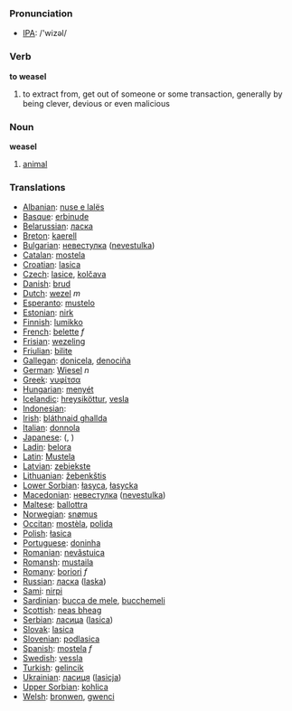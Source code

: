 === Pronunciation ===
*[[w:IPA|IPA]]: /'wizəl/

=== Verb ===

'''to weasel'''

# to extract from, get out of someone or some transaction, generally by being clever, devious or even malicious

=== Noun ===

'''weasel'''

# [[animal]]

=== Translations ===

*[[Albanian]]: [[nuse e lalës]]
*[[Basque]]: [[erbinude]]
*[[Belarussian]]: [[ласка]]
*[[Breton]]: [[kaerell]]
*[[Bulgarian]]: [[невестулка]] ([[nevestulka]])
*[[Catalan]]: [[mostela]]
*[[Croatian]]: [[lasica]]
*[[Czech]]: [[lasice]], [[kolčava]]
*[[Danish]]: [[brud]]
*[[Dutch]]: [[wezel]] ''m''
*[[Esperanto]]: [[mustelo]]
*[[Estonian]]: [[nirk]]
*[[Finnish]]: [[lumikko]]
*[[French]]: [[belette]] ''f''
*[[Frisian]]: [[wezeling]]
*[[Friulian]]: [[bilite]]
*[[Gallegan]]: [[donicela]], [[denociña]]
*[[German]]: [[Wiesel]] ''n''
*[[Greek]]: [[νυφίτσα]] '' ''
*[[Hungarian]]: [[menyét]]
*[[Icelandic]]: [[hreysiköttur]], [[vesla]]
*[[Indonesian]]: [[]]
*[[Irish]]: [[bláthnaid ghallda]]
*[[Italian]]: [[donnola]] '' ''
*[[Japanese]]: [[]] ([[]], )
*[[Ladin]]: [[belora]]
*[[Latin]]: [[Mustela]] '' ''
*[[Latvian]]: [[zebiekste]]
*[[Lithuanian]]: [[žebenkštis]]
*[[Lower Sorbian]]: [[łasyca]], [[łasycka]]
*[[Macedonian]]: [[невестулка]] ([[nevestulka]])
*[[Maltese]]: [[ballottra]]
*[[Norwegian]]: [[snømus]]
*[[Occitan]]: [[mostèla]], [[polida]]
*[[Polish]]: [[łasica]] '' ''
*[[Portuguese]]: [[doninha]]
*[[Romanian]]: [[nevăstuica]]
*[[Romansh]]: [[mustaila]]
*[[Romany]]: [[boriori]] ''f''
*[[Russian]]: [[ласка]] ([[laska]]) '' ''
*[[Sami]]: [[nirpi]]
*[[Sardinian]]: [[bucca de mele]], [[bucchemeli]]
*[[Scottish]]: [[neas bheag]]
*[[Serbian]]: [[ласица]] ([[lasica]])
*[[Slovak]]: [[lasica]]
*[[Slovenian]]: [[podlasica]]
*[[Spanish]]: [[mostela]] ''f''
*[[Swedish]]: [[vessla]]
*[[Turkish]]: [[gelincik]]
*[[Ukrainian]]: [[ласиця]] ([[lasicja]])
*[[Upper Sorbian]]: [[kohlica]]
*[[Welsh]]: [[bronwen]], [[gwenci]]